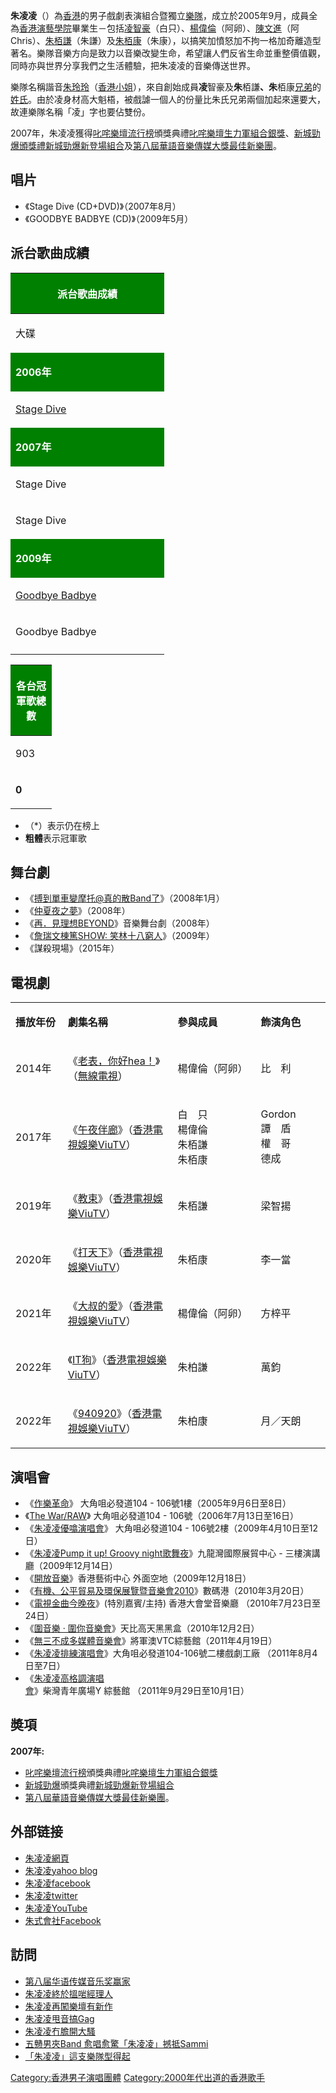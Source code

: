 {{Distinguish|朱玲玲|吳偉豪}}

'''朱凌凌'''（{{lang-en|Juicyning}}）為[[香港|香港]]的男子戲劇表演組合暨獨立[[樂隊|樂隊]]，成立於2005年9月，成員全為[[香港演藝學院|香港演藝學院]]畢業生－包括[[白只|凌智豪]]（白只）、[[楊偉倫|楊偉倫]]（阿卵）、[[陳文進|陳文進]]（阿Chris）、[[朱栢謙|朱栢謙]]（朱謙）及[[朱栢康|朱栢康]]（朱康），以搞笑加憤怒加不拘一格加奇離造型著名。樂隊音樂方向是致力以音樂改變生命，希望讓人們反省生命並重整價值觀，同時亦與世界分享我們之生活體驗，把朱凌凌的音樂傳送世界。

樂隊名稱諧音[[朱玲玲|朱玲玲]]（[[香港小姐|香港小姐]]），來自創始成員'''凌'''智豪及'''朱'''栢謙'''、朱'''栢康[[兄弟|兄弟]]的[[姓氏|姓氏]]。由於凌身材高大魁梧，被戲謔一個人的份量比朱氏兄弟兩個加起來還要大，故連樂隊名稱「凌」字也要佔雙份。

2007年，朱凌凌獲得[[叱咤樂壇流行榜|叱咤樂壇流行榜]]頒獎典禮[[2007年度叱咤樂壇流行榜頒獎典禮得獎名單|叱咤樂壇生力軍組合銀獎]]、[[新城勁爆頒獎禮|新城勁爆頒獎禮]][[2007年度新城勁爆頒獎禮得獎名單|新城勁爆新登場組合]]及[[第八屆華語音樂傳媒大獎|第八屆華語音樂傳媒大獎]][[最佳新樂團|最佳新樂團]]。

==唱片==
*《Stage Dive (CD+DVD)》（2007年8月）
*《GOODBYE BADBYE (CD)》（2009年5月）

==派台歌曲成績==
{| class="wikitable" cellpadding="1"
|-
! style="background:green; color:white" colspan="7" | '''派台歌曲成績'''
|-
| width="230"| 大碟 || width="160"| 歌曲 || width="50"| 903 || width="50"| RTHK || width="50"| 997 || width="50"| TVB || width="190"| 備註
|-
! style="background:green; color:white" colspan="7" | '''2006年'''
|-
| [[Stage_Dive|Stage Dive]] || 李英愛 || 16 || - || - || - ||
|- 
! style="background:green; color:white" colspan="7" | '''2007年'''
|-
| Stage Dive || 我D骨好痛 || 19 || 7 || - || - ||
|-
| Stage Dive || 李白 || 18 || - || - || - ||
|-
! style="background:green; color:white" colspan="7" | '''2009年'''
|-
| [[Goodbye_Badbye|Goodbye Badbye]] || Cloud || - || - || - || - ||
|-
| Goodbye Badbye || Relationship || - || - || - || - ||
|-
|}
{| class="wikitable" cellpadding="1"
|-
! style="background:green; color:white" colspan="5" | '''各台冠軍歌總數'''
|-
| width="50"| 903 || width="50"| RTHK || width="50"| 997 || width="50"| TVB || width="160"| 備註
|-
| '''0''' || '''0''' || '''0''' || '''0''' || '''四台冠軍歌總數：0'''
|}

*（*）表示仍在榜上
*'''粗體'''表示冠軍歌

==舞台劇==
*《[[搏到單車變摩托@真的散Band了|搏到單車變摩托@真的散Band了]]》（2008年1月）
*《[[仲夏夜之夢|仲夏夜之夢]]》（2008年）
*《[[再．見理想BEYOND|再．見理想BEYOND]]》音樂舞台劇（2008年）
*《[[詹瑞文棟篤SHOW:_笑林十八窮人|詹瑞文棟篤SHOW: 笑林十八窮人]]》（2009年）
*《謀殺現場》（2015年）

==電視劇==
{|class="wikitable" width="70%"
|- style="background:#FFFCE4; color:black" align=center
|style="width:8%"|'''播放年份'''||style="width:20%"|'''劇集名稱'''||style="width:16%"|'''參與成員'''||style="width:12%"|'''飾演角色'''
|-
|2014年||《[[老表，你好hea！|老表，你好hea！]]》（[[無線電視|無線電視]]）||楊偉倫（阿卵）||比　利
|-
|2017年||《[[午夜伴廊|午夜伴廊]]》（[[香港電視娛樂|香港電視娛樂]][[ViuTV|ViuTV]]）||白　只<br/>楊偉倫<br/>朱栢謙<br/>朱栢康||Gordon<br/>譚　盾<br/>權　哥<br/>德成
|-
|2019年||《[[教束|教束]]》（[[香港電視娛樂|香港電視娛樂]][[ViuTV|ViuTV]]）||朱栢謙||梁智揚

|-
|2020年|| 《[[打天下|打天下]]》（[[香港電視娛樂|香港電視娛樂]][[ViuTV|ViuTV]]）||朱栢康||李一當
|-
|2021年|| 《[[大叔的愛|大叔的愛]]》（[[香港電視娛樂|香港電視娛樂]][[ViuTV|ViuTV]]）||楊偉倫（阿卵）||方梓平
|-
|2022年||《[[IT狗|IT狗]]》（[[香港電視娛樂|香港電視娛樂]][[ViuTV|ViuTV]]）||朱柏謙||萬鈞
|-
|2022年||《[[940920|940920]]》（[[香港電視娛樂|香港電視娛樂]][[ViuTV|ViuTV]]）||朱柏康||月／天朗
|}

==演唱會==
*《[[作樂革命|作樂革命]]》  大角咀必發道104 - 106號1樓（2005年9月6日至8日）
*《[[The_War/RAW|The War/RAW]]》  大角咀必發道104 - 106號（2006年7月13日至16日）
*《[[朱凌凌優噏演唱會|朱凌凌優噏演唱會]]》 大角咀必發道104 - 106號2樓（2009年4月10日至12日）
*《[[朱凌凌Pump_it_up!_Groovy_night歌舞夜|朱凌凌Pump it up! Groovy night歌舞夜]]》九龍灣國際展貿中心 - 三樓演講廳（2009年12月14日）
*《[[開放音樂|開放音樂]]》香港藝術中心 外面空地（2009年12月18日）
*《[[有機、公平貿易及環保展覽暨音樂會2010|有機、公平貿易及環保展覽暨音樂會2010]]》數碼港（2010年3月20日）
*《[[電視金曲今晚夜|電視金曲今晚夜]]》(特別嘉賓/主持) 香港大會堂音樂廳  （2010年7月23日至24日）
*《[[圍音樂_‧_圍你音樂會|圍音樂 ‧ 圍你音樂會]]》天比高天黑黑盒（2010年12月2日）
*《[[無三不成多媒體音樂會|無三不成多媒體音樂會]]》將軍澳VTC綜藝館（2011年4月19日）
*《[[朱凌凌排練演唱會|朱凌凌排練演唱會]]》大角咀必發道104-106號二樓戲劇工廠 （2011年8月4日至7日）
*《[[朱凌凌高格調演唱會|朱凌凌高格調演唱會]]》柴灣青年廣場Y 綜藝館 （2011年9月29日至10月1日）

==奬項==
'''2007年:'''

*[[叱咤樂壇流行榜|叱咤樂壇流行榜]]頒獎典禮[[叱咤樂壇生力軍組合銀獎|叱咤樂壇生力軍組合銀獎]]
*[[新城勁爆|新城勁爆]]頒獎典禮[[新城勁爆新登場組合|新城勁爆新登場組合]]
*[[第八屆華語音樂傳媒大獎|第八屆華語音樂傳媒大獎]][[最佳新樂團|最佳新樂團]]。

==外部链接==
* [https://web.archive.org/web/20120326204229/http://www.thatsjn.com/ 朱凌凌網頁]
* [http://hk.myblog.yahoo.com/jnfmember 朱凌凌yahoo blog] {{Wayback|url=http://hk.myblog.yahoo.com/jnfmember |date=20101205145053 }}
* [http://www.facebook.com/juicyning 朱凌凌facebook]
* [http://twitter.com/juicyning 朱凌凌twitter] {{Wayback|url=http://twitter.com/juicyning |date=20200523122025 }}
* [http://www.youtube.com/ssrssr 朱凌凌YouTube]
* [http://www.facebook.com/JNcommunity  朱式會社Facebook]

==訪問==
* [http://74.125.153.132/search?q=cache:2cf-8UeYAjsJ:www.nddaily.com/cma/music/news/report/200906/t20090604_1066110.shtml+HIP-HOP+BAND+SHOW朱凌凌+site:http://www.nddaily.com/cma/music/news&hl=en&client=safari&strip=0 第八届华语传媒音乐奖赢家]{{dead link|date=2018年3月 |bot=InternetArchiveBot |fix-attempted=yes }}
* [http://orientaldaily.on.cc/cnt/entertainment/20090522/00282_076.html 朱凌凌終於搵啱經理人] {{Wayback|url=http://orientaldaily.on.cc/cnt/entertainment/20090522/00282_076.html |date=20160305132649 }}
* [http://orientaldaily.on.cc/cnt/entertainment/20090417/00282_065.html 朱凌凌再闖樂壇有新作] {{Wayback|url=http://orientaldaily.on.cc/cnt/entertainment/20090417/00282_065.html |date=20160305051449 }}
* [http://orientaldaily.on.cc/cnt/entertainment/20090412/00282_023.html 朱凌凌甩音搞Gag] {{Wayback|url=http://orientaldaily.on.cc/cnt/entertainment/20090412/00282_023.html |date=20160304220856 }}
* [http://orientaldaily.on.cc/cnt/entertainment/20090402/00282_043.html 朱凌凌冇膽開大騷] {{Wayback|url=http://orientaldaily.on.cc/cnt/entertainment/20090402/00282_043.html |date=20160304215950 }}
* [http://the-sun.on.cc/channels/news/20070613/20070613024118_0000.html 五戇男夾Band 愈唱愈驚「朱凌凌」撼抵Sammi] {{Wayback|url=http://the-sun.on.cc/channels/news/20070613/20070613024118_0000.html |date=20170709005908 }}
* [https://web.archive.org/web/20080106130206/http://www.singpao.com/20070613/gossip/919841.html 「朱凌凌」這支樂隊型得起]

[[Category:香港男子演唱團體|Category:香港男子演唱團體]]
[[Category:2000年代出道的香港歌手|Category:2000年代出道的香港歌手]]